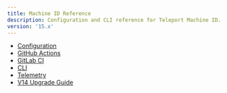 ```yaml
---
title: Machine ID Reference
description: Configuration and CLI reference for Teleport Machine ID.
version: '15.x'
---
```


- [Configuration](/machine-id/reference/configuration)
- [GitHub Actions](/machine-id/reference/github-actions)
- [GitLab CI](/machine-id/reference/gitlab)
- [CLI](/reference/cli/tbot)
- [Telemetry](/machine-id/reference/telemetry)
- [V14 Upgrade Guide](/machine-id/reference/v14-upgrade-guide)
